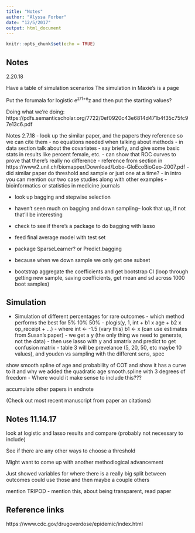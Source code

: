 ```yaml
---
title: "Notes"
author: "Alyssa Forber"
date: "12/5/2017"
output: html_document
---
```


```r
knitr::opts_chunk$set(echo = TRUE)
```

## Notes

2.20.18

Have a table of simulation scenarios
The simulation in Maxie's is a page

Put the forumala for logistic e^z/1+e^z and then put the starting values?


Doing what we're doing:
https://pdfs.semanticscholar.org/7722/0ef0920c43e6814d471b4f35c75fc97e13c6.pdf

Notes 2.7.18
- look up the similar paper, and the papers they reference so we can cite them
- no equations needed when talking about methods
- in data section talk about the covariates
- say briefly, and give some basic stats in results like percent female, etc.
- can show that ROC curves to prove that there's really no difference
- reference from section in https://www2.unil.ch/biomapper/Download/Lobo-GloEcoBioGeo-2007.pdf
- did similar paper do threshold and sample or just one at a time?
- in intro you can mention our two case studies along with other examples
- bioinformatics or statistics in medicine journals




- look up bagging and stepwise selection
- haven't seen much on bagging and down sampling-- look that up, if not that'll be interesting


- check to see if there's a package to do bagging with lasso
- feed final average model with test set
- package SparseLearner? or Predict.bagging
- because when we down sample we only get one subset

- bootstrap aggregate the coefficients and get bootstrap CI (loop through getting new sample, saving coefficients, get mean and sd across 1000 boot samples)


## Simulation

- Simulation of different percentages for rare outcomes
      - which method performs the best for 5% 10% 50%
      - plogis(y, 1, int + b1 x age + b2 x op_receipt + ...)
      - where int <- -1.5 (vary this) b1 <- x (can use estimates from Susan's paper)
      - we get a y (the only thing we need to generate, not the data)
      - then use lasso with y and xmatrix and predict to get confusion matrix 
      - table 3 will be prevelance (5, 20, 50, etc maybe 10 values), and youden vs sampling with the different sens, spec 


show smooth spline of age and probability of COT and show it has a curve to it and why we added the quadratic age
smooth.spline with 3 degrees of freedom
    - Where would it make sense to include this???


accumulate other papers in endnote

(Check out most recent manuscript from paper an citations)


## Notes 11.14.17


look at logistic and lasso results and compare (probably not necessary to include)

See if there are any other ways to choose a threshold

Might want to come up with another methodlogical advancement



Just showed variables for where there is a really big split between outcomes
could use those and then maybe a couple others

mention TRIPOD - mention this, about being transparent, read paper

## Reference links

https://www.cdc.gov/drugoverdose/epidemic/index.html



